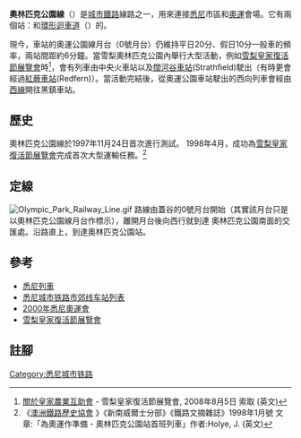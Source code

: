 {{Infobox rail line
| name        = 奧林匹克公園線<br />{{lang|en|Olympic Park railway line}}
| color       = 
| logo        = 
| logo_width  = 
| logo_alt    = 
| image       = Sydney Olympic Park rail tunnel 2.JPG
| image_width = 
| image_alt   = 
| caption     = The single track [[balloon_loop|balloon loop]] towards [[Lidcombe_railway_station|Lidcombe]] as it passes under the Olympic Boulevard.
| type        = 
| system      = 
| status      = 
| locale      = {{AUS}}[[新南威爾士州|新南威爾士州]][[悉尼|悉尼]]
| start       = 
| end         = 
| stations    = 
| routes      = 
| daily_ridership   = 
| ridership2  = 
| open        = {{Start date|1911|07|13|df=y}} (Abattoirs)<br />{{Start date|1998|03|08|df=y}}（奧林匹克公園線）
| close       = 
| owner       = [[新南威爾士州鐵路局|新南威爾士州鐵路局]]
| operator    = [[悉尼列車|悉尼列車]]
| character   = 
| tracklength = 
| tracks      = 
| gauge       = {{Track gauge|sg|allk=on}}
| old_gauge   = 
| load_gauge  = 
| minradius   = 
| racksystem  = 
| routenumber = 
| linenumber  = 
| electrification          = [[高架電纜|高架電纜]] 1500 [[伏特|V]] [[直流電|DC]]<ref>{{cite book|url=http://www.asa.transport.nsw.gov.au/sites/default/files/asa/asa-standards/t-hr-el-00001-ti.pdf|title=RailCorp electrical system general description, version 1.0|date=19 March 2014|author=Asset Standards Authority|access-date=2020-02-21|archive-url=https://web.archive.org/web/20150623043249/http://www.asa.transport.nsw.gov.au/sites/default/files/asa/asa-standards/t-hr-el-00001-ti.pdf|archive-date=2015-06-23|dead-url=yes}}</ref>
| speed_km/h  = 
| speed_mph   = 
| speed       = 
| elevation   = 
| website     = 
| map         = 
| map_state   =
}}
'''奧林匹克公園線'''（{{lang-en|Olympic Park Line}}）是[[城市鐵路|城市鐵路]]線路之一，用來連接[[悉尼|悉尼]]市區和[[2000年夏季奧林匹克運動會|奧運]]會場。它有兩個站：{{lang|en|Lidcombe}}和[[環形迴車道|環形迴車道]]（{{lang|en|Balloon loop}}）的{{link-en|奥林匹克公园站 (悉尼)|Olympic Park railway station, Sydney|奧運公園車站}}。

現今，{{lang|en|Lidcombe}}車站的奧運公園線月台（0號月台）仍維持平日20分、假日10分一般車的頻率，兩站間距約6分鐘。當雪梨奧林匹克公園內舉行大型活動，例如[[雪梨皇家復活節展覽會|雪梨皇家復活節展覽會]]時<ref>[http://www.eastershow.com.au/aboutshow/aboutras.html 關於皇家農業互助會] {{Wayback|url=http://www.eastershow.com.au/aboutshow/aboutras.html |date=20070227053444 }} - 雪梨皇家復活節展覽會, 2008年8月5日 索取 (英文)</ref>，會有列車由中央火車站以及[[闊河谷車站|闊河谷車站]](Strathfield)駛出（有時更會經過[[紅蕨車站|紅蕨車站]](Redfern)）。當活動完結後，從奧運公園車站駛出的西向列車會經由[[城市鐵路西線|西線]]開往黑鎮車站。

== 歷史 ==
奧林匹克公園線於1997年11月24日首次進行測試。 1998年4月，成功為[[雪梨皇家復活節展覽會|雪梨皇家復活節展覽會]]完成首次大型運輸任務。<ref>《[http://en.wikipedia.org/wiki/Australian_Railway_Historical_Society 澳洲鐵路歷史協會] {{Wayback|url=http://en.wikipedia.org/wiki/Australian_Railway_Historical_Society |date=20200920203503 }}》《新南威爾士分部》《鐵路文摘雜誌》1998年1月號 文章:「為奧運作準備 - 奧林匹克公園站首班列車」作者:Holye, J. (英文)</ref>

== 定線 ==
[[File:Olympic_Park_Railway_Line.gif|thumb]]
路線由蓋谷的0號月台開始（其實該月台只是以奧林匹克公園線月台作標示），離開月台後向西行就到達
奧林匹克公園南面的交匯處。沿路直上，到達奧林匹克公園站。

== 參考 ==
*[[悉尼列車|悉尼列車]]
*[[悉尼城市铁路市郊线车站列表|悉尼城市铁路市郊线车站列表]]
*[[2000年悉尼奧運會|2000年悉尼奧運會]]
*[[雪梨皇家復活節展覽會|雪梨皇家復活節展覽會]]

==註腳==
{{reflist}}

[[Category:悉尼城市铁路|Category:悉尼城市铁路]]
